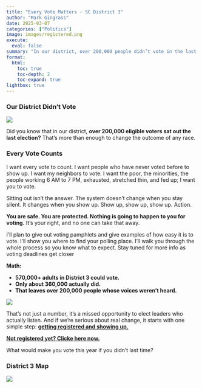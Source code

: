 ```yaml
---
title: "Every Vote Matters - SC District 3"
author: "Mark Gingrass"
date: 2025-03-07
categories: ["Politics"]
image: images/registered.png
execute:
  eval: false
summary: "In our district, over 200,000 people didn’t vote in the last election—that’s enough to change everything. The system stays broken when we stay home. Let’s change that. Read more and register to vote today."
format:
  html:
    toc: true
    toc-depth: 2
    toc-expand: true
lightbox: true
---
```


### **Our District Didn’t Vote**

![](images/every-vote-matters.png)

Did you know that in our district, **over 200,000 eligible voters sat out the last election?** That’s more than enough to change the outcome of any race.

### **Every Vote Counts**  

I want every vote to count. I want people who have never voted before to show up. I want my neighbors to vote. I want the poor, the minorities, the people working 6 AM to 7 PM, exhausted, stretched thin, and fed up; I want you to vote.  

Sitting out isn’t the answer. The system doesn’t change when you stay silent. It changes when you show up. Show up, show up, show up. Action. 

**You are safe. You are protected. Nothing is going to happen to you for voting.** It’s your right, and no one can take that away.

I’ll plan to give out voting pamphlets and give examples of how easy it is to vote. I’ll show you where to find your polling place. I’ll walk you through the whole process so you know what to expect. Stay tuned for more info as voting deadlines get closer

**Math:**

- **570,000+ adults in District 3 could vote.**
- **Only about 360,000 actually did.**
- **That leaves over 200,000 people whose voices weren’t heard.**

![](images/Voter Participation in SC District 3.png)

That’s not just a number, it’s a missed opportunity to elect leaders who actually listen. And if we’re serious about real change, it starts with one simple step: [**getting registered and showing up.**]((https://vrems.scvotes.sc.gov/ovr/start))

[**Not registered yet? Clicke here now.**](https://vrems.scvotes.sc.gov/ovr/start)

What would make you vote this year if you didn’t last time?

### District 3 Map

![](images/district3.png)
